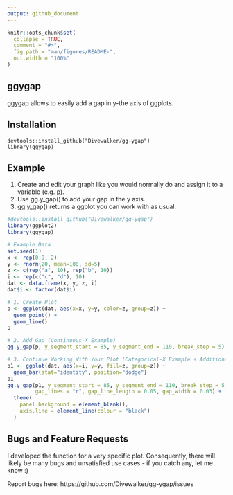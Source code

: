 ```yaml
---
output: github_document
---
```


<!-- README.md is generated from README.Rmd. Please edit that file -->

```r
knitr::opts_chunk$set(
  collapse = TRUE,
  comment = "#>",
  fig.path = "man/figures/README-",
  out.width = "100%"
)
```

## ggygap

<!-- badges: start -->
<!-- badges: end -->

ggygap allows to easily add a gap in y-the axis of ggplots.

## Installation
```
devtools::install_github("Divewalker/gg-ygap")
library(ggygap)
```

## Example

1.    Create and edit your graph like you would normally do and assign it to a variable (e.g. p). 
2.    Use gg.y_gap() to add your gap in the y axis. 
3.    gg.y_gap() returns a ggplot you can work with as usual.


```r
#devtools::install_github("Divewalker/gg-ygap")
library(ggplot2)
library(ggygap)

# Example Data
set.seed(1)
x <- rep(0:9, 2)
y <- rnorm(20, mean=100, sd=5)
z <- c(rep("a", 10), rep("b", 10))
i <- rep(c("c", "d"), 10)
dat <- data.frame(x, y, z, i)
dat$i <- factor(dat$i)

# 1. Create Plot
p <- ggplot(dat, aes(x=x, y=y, color=z, group=z)) +
  geom_point() +
  geom_line() 
p

# 2. Add Gap (Continuous-X Example)
gg.y_gap(p, y_segment_start = 85, y_segment_end = 110, break_step = 5)

# 3. Continue Working With Your Plot (Categorical-X Example + Additional Params)
p1 <- ggplot(dat, aes(x=i, y=y, fill=z, group=z)) +
  geom_bar(stat="identity", position="dodge")
p1
gg.y_gap(p1, y_segment_start = 85, y_segment_end = 110, break_step = 5,
         gap_lines = "r", gap_line_length = 0.05, gap_width = 0.03) +
  theme(
    panel.background = element_blank(),
    axis.line = element_line(colour = "black")
  )
```

## Bugs and Feature Requests

I developed the function for a very specific plot. Consequently, there will likely be many bugs and unsatisfied use cases - if you catch any, let me know :) 

Report bugs here: https://github.com/Divewalker/gg-ygap/issues




